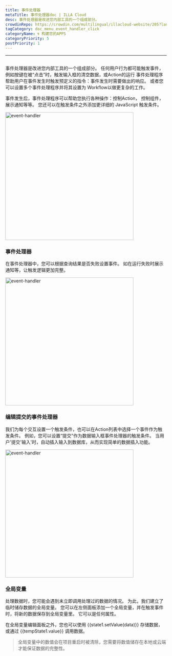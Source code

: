 ```yaml
---
title: 事件处理器
metaTitle: 事件处理器doc | ILLA Cloud
desc: 事件处理器是改进您内部工具的一个组成部分。
crowdinRepo: https://crowdin.com/multilingual/illacloud-website/205?languages=zhcn&filter=basic&value=0
tagCategory: doc_menu_event_handler_click
categoryName: 🌀 构建您的APPS
categoryPriority: 5
postPriority: 1
---
```


* * *

## <h2 hidden>事件处理程序</h2>

事件处理器是改进您内部工具的一个组成部分。 任何用户行为都可能触发事件， 例如按键在被“点击”时，触发输入框的清空数据，或Action的运行 事件处理程序帮助用户在事件发生时触发预定义的指令：事件发生时需要做出的响应。 或者您可以设置多个事件处理程序并将其设置为 Workflow以做更复杂的工作。

事件发生后，事件处理程序可以帮助您执行各种操作：控制Action， 控制组件，展示通知等等。 您还可以在触发条件之外添加更详细的 JavaScript 触发条件。

<img alt="event-handler" src='https://cdn.illacloud.com/official-website/img/official-site/event-handler-01.png' width="400" />

### 事件处理器

在事件处理器中，您可以根据查询结果是否失败设置事件。 如在运行失败时展示通知等，让触发逻辑更加完整。

<img alt="event-handler" src='https://cdn.illacloud.com/official-website/img/official-site/event-handler-02.png' width="400" />

### 编辑提交的事件处理器

我们为每个交互设置一个触发条件，也可以在Action列表中选择一个事件作为触发条件。 例如，您可以设置“提交”作为数据输入框事件处理器的触发条件。 当用户'提交'输入'时，自动插入输入到数据库，从而实现简单的数据插入功能。

<img alt="event-handler" src='https://cdn.illacloud.com/official-website/img/official-site/event-handler-03.png' width="400" />

### 全局变量

处理数据时，您可能会遇到未立即调用处理过的数据的情况。 为此，我们建立了临时储存数据的全局变量。 您可以在左侧面板添加一个全局变量，并在触发事件时，将新的数据保存到全局变量里。 它可以是任何属性。

在全局变量编辑面板之外，您也可以使用 {{state1.setValue(data)}} 存储数据，或通过 {{tempState1.value}} 调用数据。

> 全局变量中的数值会在项目重启时被清除，您需要将数值储存在本地或云端才能保证数据的完整性。
